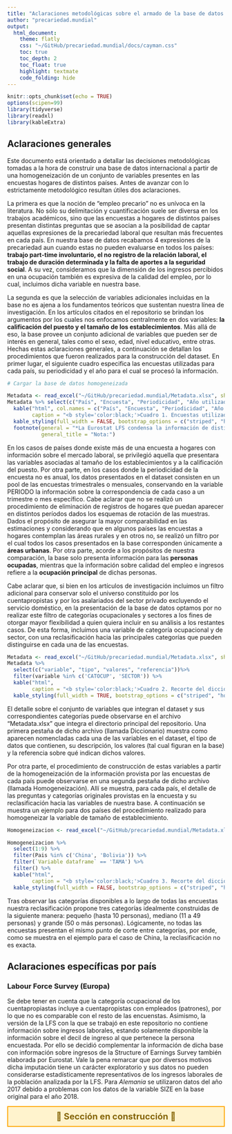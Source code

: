 ```yaml
---
title: "Aclaraciones metodológicas sobre el armado de la base de datos del proyecto Precariedad Mundial"
author: "precariedad.mundial"
output: 
  html_document:
    theme: flatly   
    css: "~/GitHub/precariedad.mundial/docs/cayman.css"
    toc: true
    toc_depth: 2
    toc_float: true
    highlight: textmate
    code_folding: hide
---
```


```r
knitr::opts_chunk$set(echo = TRUE)
options(scipen=99)
library(tidyverse)
library(readxl)
library(kableExtra)
```

## Aclaraciones generales

Este documento está orientado a detallar las decisiones metodológicas tomadas a la hora de construir una base de datos internacional a partir de una homogeneización de un conjunto de variables presentes en las encuestas hogares de distintos países. Antes de avanzar con lo estrictamente metodológico resultan útiles dos aclaraciones.

La primera es que la noción de “empleo precario” no es unívoca en la literatura. No sólo su delimitación y cuantificación suele ser diversa en los trabajos académicos, sino que las encuestas a hogares de distintos países presentan distintas preguntas que se asocian a la posibilidad de captar aquellas expresiones de la precariedad laboral que resultan más frecuentes en cada país. En nuestra base de datos recabamos 4 expresiones de la precariedad aun cuando estas no pueden evaluarse en todos los países: **trabajo part-time involuntario, el no registro de la relación laboral, el trabajo de duración determinada y la falta de aportes a la seguridad social**. A su vez, consideramos que la dimensión de los ingresos percibidos en una ocupación también es expresiva de la calidad del empleo, por lo cual, incluimos dicha variable en nuestra base.

La segunda es que la selección de variables adicionales incluidas en la base no es ajena a los fundamentos teóricos que sustentan nuestra línea de investigación. En los artículos citados en el repositorio se brindan los argumentos por los cuales nos enfocamos centralmente en dos variables: **la calificación del puesto y el tamaño de los establecimientos**. Más allá de eso, la base provee un conjunto adicional de variables que pueden ser de interés en general, tales como el sexo, edad, nivel educativo, entre otras.
Hechas estas aclaraciones generales, a continuación se detallan los procedimientos que fueron realizados para la construcción del dataset. En primer lugar, el siguiente cuadro especifica las encuestas utilizadas para cada país, su periodicidad y el año para el cual se procesó la información. 


```r
# Cargar la base de datos homogeneizada

Metadata <- read_excel("~/GitHub/precariedad.mundial/Metadata.xlsx", sheet = "Encuestas Utilizadas")
Metadata %>% select(c("País", "Encuesta", "Periodicidad", "Año utilizado")) %>%
  kable("html", col.names = c("País", "Encuesta", "Periodicidad", "Año utilizado"), 
        caption = "<b style='color:black;'>Cuadro 1. Encuestas utilizadas por país y periodicidad</b>") %>%
  kable_styling(full_width = FALSE, bootstrap_options = c("striped", "hover", "condensed")) %>% 
  footnote(general = "*La Eurostat LFS condensa la información de distintos países: En nuestra base se encuentran todos los países con información para 2018: Grecia, Polonia, Italia, Portugal, España, Austria, Reino Unido, Países Bajos, Noruega, Francia, Dinamarca, Suecia y Alemania.",
           general_title = "Nota:")

```


En los casos de países donde existe más de una encuesta a hogares con información sobre el mercado laboral, se privilegió aquella que presentara las variables asociadas al tamaño de los establecimientos y a la calificación del puesto. Por otra parte, en los casos donde la periodicidad de la encuesta no es anual, los datos presentados en el dataset consisten en un pool de las encuestas trimestrales o mensuales, conservando en la variable PERIODO la información sobre la correspondencia de cada caso a un trimestre o mes específico. Cabe aclarar que no se realizó un procedimiento de eliminación de registros de hogares que puedan aparecer en distintos períodos dados los esquemas de rotación de las muestras. 
Dados el propósito de asegurar la mayor comparabilidad en las estimaciones y considerando que en algunos países las encuestas a hogares contemplan las áreas rurales y en otros no, se realizó un filtro por el cual todos los casos presentados en la base corresponden únicamente a **áreas urbanas**. Por otra parte, acorde a los propósitos de nuestra comparación, la base solo presenta información para las **personas ocupadas**, mientras que la información sobre calidad del empleo e ingresos refiere a la **ocupación principal** de dichas personas. 

Cabe aclarar que, si bien en los artículos de investigación incluimos un filtro adicional para conservar solo el universo constituido por los cuentapropistas y por los asalariados del sector privado excluyendo el servicio doméstico, en la presentación de la base de datos optamos por no realizar este filtro de categorías ocupacionales y sectores a los fines de otorgar mayor flexibilidad a quien quiera incluir en su análisis a los restantes casos. De esta forma, incluimos una variable de categoría ocupacional y de sector, con una reclasificación hacia las principales categorías que pueden distinguirse en cada una de las encuestas. 

```r
Metadata <- read_excel("~/GitHub/precariedad.mundial/Metadata.xlsx", sheet = "Diccionario")
Metadata %>% 
  select(c("variable", "tipo", "valores", "referencia"))%>%
  filter(variable %in% c('CATOCUP', 'SECTOR')) %>% 
  kable("html", 
        caption = "<b style='color:black;'>Cuadro 2. Recorte del diccionario de la base. Tomado de archivo Metadata.xlsx</b>") %>%
  kable_styling(full_width = TRUE, bootstrap_options = c("striped", "hover", "condensed"))


```

El detalle sobre el conjunto de variables que integran el dataset y sus correspondientes categorías puede observarse en el archivo “Metadata.xlsx” que integra el directorio principal del repositorio. Una primera pestaña de dicho archivo (llamada Diccionario) muestra como aparecen nomencladas cada una de las variables en el dataset, el tipo de datos que contienen, su descripción, los valores (tal cual figuran en la base) y la referencia sobre qué indican dichos valores.

Por otra parte, el procedimiento de construcción de estas variables a partir de la homogeneización de la información provista por las encuestas de cada país puede observarse en una segunda pestaña de dicho archivo (llamada Homogeneización). Allí se muestra, para cada país, el detalle de las preguntas y categorías originales provistas en la encuesta y su reclasificación hacia las variables de nuestra base. A continuación se muestra un ejemplo para dos países del procedimiento realizado para homogeneizar la variable de tamaño de establecimiento. 

```r
Homogeneizacion <- read_excel("~/GitHub/precariedad.mundial/Metadata.xlsx", sheet = "Homogeneizacion")
```

```r
Homogeneizacion %>%
  select(1:9) %>% 
  filter(Pais %in% c('China', 'Bolivia')) %>% 
  filter(`Variable dataframe` == 'TAMA') %>% 
  filter() %>% 
  kable("html", 
        caption = "<b style='color:black;'>Cuadro 3. Recorte del diccionario de la base. Tomado de archivo Metadata.xlsx</b>") %>%
  kable_styling(full_width = FALSE, bootstrap_options = c("striped", "hover", "condensed"))


```

Tras observar las categorías disponibles a lo largo de todas las encuestas nuestra reclasificación propone tres categorías idealmente construidas de la siguiente manera: pequeño (hasta 10 personas), mediano (11 a 49 personas) y grande (50 o más personas). Lógicamente, no todas las encuestas presentan el mismo punto de corte entre categorías, por ende, como se muestra en el ejemplo para el caso de China, la reclasificación no es exacta. 

## Aclaraciones específicas por país

### Labour Force Survey (Europa)
Se debe tener en cuenta que la categoría ocupacional de los cuentapropiastas incluye a cuentapropistas con empleados (patrones), por lo que no es comparable con el resto de las encuenstas. Asimismo, la versión de la LFS con la que se trabajó en este repositorio no contiene información sobre ingresos laborales, estando solamente disponible la información sobre el decil de ingreso al que pertenece la persona encuestada. Por ello se decidió complementar la información de dicha base con información sobre ingresos de la Structure of Earnings Survey también elaborada por Eurostat. Vale la pena remarcar que por diversos motivos dicha imputación tiene un carácter exploratorio y sus datos no pueden considerarse estadísticamente representativos de los ingresos laborales de la población analizada por la LFS. Para *Alemania* se utilizaron datos del año 2017 debido a problemas con los datos de la variable SIZE en la base original para el año 2018.

<div style="border: 2px solid #FFA500; background-color: #FFF3CD; padding: 10px; text-align: center; font-size: 20px; color: #856404; font-weight: bold;"> 🚧 Sección en construcción 🚧 </div>
